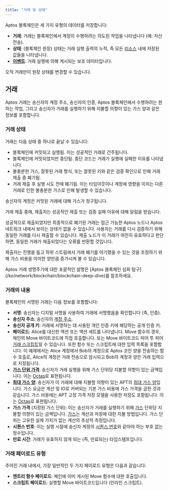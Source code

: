 ```yaml
---
title: "거래 및 상태"
---
```




Aptos 블록체인은 세 가지 유형의 데이터를 저장합니다:

- **거래**: 거래는 블록체인에서 계정이 수행하려는 의도된 작업을 나타냅니다 (예: 자산 전송).
- **상태**: (블록체인 원장) 상태는 거래 실행 출력의 누적, 즉 모든 [리소스](/ko/network/blockchain/resources) 내에 저장된 값들을 나타냅니다.
- [**이벤트**](/ko/network/blockchain/events): 거래 실행에 의해 게시되는 보조 데이터입니다.

<Aside type="note">
  오직 거래만이 원장 상태를 변경할 수 있습니다.
</Aside>

## 거래

Aptos 거래는 송신자의 계정 주소, 송신자의 인증, Aptos 블록체인에서 수행하려는 원하는 작업, 그리고 송신자가 거래를 실행하기 위해 지불할 의향이 있는 가스 양과 같은 정보를 포함합니다.

### 거래 상태

거래는 다음 상태 중 하나로 끝날 수 있습니다:

- 블록체인에 커밋되고 실행됨. 이는 성공적인 거래로 간주됩니다.
- 블록체인에 커밋되었지만 중단됨. 중단 코드는 거래가 실행에 실패한 이유를 나타냅니다.
- 불충분한 가스, 잘못된 거래 형식, 또는 잘못된 키와 같은 검증 확인으로 인해 거래 제출 중 폐기됨.
- 거래 제출 후 실행 시도 전에 폐기됨. 이는 타임아웃이나 계정에 영향을 미치는 다른 거래로 인한 불충분한 가스로 인해 발생할 수 있습니다.

송신자의 계정은 커밋된 거래에 대해 가스가 청구됩니다.

거래 제출 중에, 제출자는 성공적인 제출 또는 검증 실패 이유에 대해 알림을 받습니다.

성공적으로 제출되었지만 최종적으로 폐기된 거래는 접근 가능한 Aptos 노드나 Aptos 네트워크 내에서 보이는 상태가 없을 수 있습니다. 사용자는 거래를 다시 검증하기 위해 동일한 거래를 다시 제출할 수 있습니다. 제출 노드가 이 거래가 여전히 유효하다고 판단하면, 동일한 거래가 제출되었다는 오류를 반환할 것입니다.

제출자는 진행을 돕고 하위 스트림에서 거래 폐기를 야기했을 수 있는 것을 조정하기 위해 가스 비용을 미미한 양만큼 증가시켜 볼 수 있습니다.

<Aside type="note">
  Aptos 거래 생명주기에 대한 포괄적인 설명은 [Aptos 블록체인 심화 탐구](/ko/network/blockchain/blockchain-deep-dive)를 참조하세요.
</Aside>

### 거래의 내용

블록체인의 서명된 거래는 다음 정보를 포함합니다:

- **서명**: 송신자는 디지털 서명을 사용하여 거래에 서명했음을 확인합니다 (즉, 인증).
- **송신자 주소**: 송신자의 [계정 주소](/ko/network/blockchain/accounts#account-address).
- **송신자 공개 키**: 거래에 서명하는 데 사용된 개인 인증 키에 해당하는 공개 인증 키.
- **페이로드**: Alice를 대신한 액션 또는 액션 세트를 나타냅니다. Move 함수의 경우, 체인의 Move 바이트코드에 직접 호출합니다. 또는 Move 바이트코드 피어 투 피어 [거래 스크립트](/ko/network/glossary#transaction-script)일 수 있습니다. 또한 함수 또는 스크립트에 대한 입력 목록을 포함합니다. 이 예제에서는 Alice 계정에서 Bob의 계정으로 Aptos 코인 양을 전송하는 함수 호출로, Alice의 계정은 거래 전송으로 암시되고 Bob의 계정과 양은 거래 입력으로 지정됩니다.
- [**가스 단위 가격**](/ko/network/glossary#gas-unit-price): 송신자가 거래 실행을 위해 가스 단위당 지불할 의향이 있는 금액입니다. 이는 [Octas](/ko/network/glossary#octa)로 표현됩니다.
- [**최대 가스 양**](/ko/network/glossary#maximum-gas-amount): 송신자가 이 거래에 대해 지불할 의향이 있는 APT의 [최대 가스 양](/ko/network/blockchain/gas-txn-fee#specifying-gas-fees-within-a-transaction)입니다. 가스 요금은 계산 및 IO로 커버되는 기본 가스 비용에 가스 가격을 곱한 것과 같습니다. 가스 비용에는 APT 고정 가격 저장 모델을 사용한 저장도 포함됩니다. 이는 [Octas](/ko/network/glossary#octa)로 표현됩니다.
- **가스 가격** (지정된 가스 단위): 이는 송신자가 거래를 실행하기 위해 [가스](/ko/network/blockchain/gas-txn-fee) 단위당 지불할 의향이 있는 금액입니다. [가스](/ko/network/blockchain/gas-txn-fee)는 계산과 저장에 대한 지불 방법입니다. 가스 단위는 고유한 실제 가치가 없는 계산의 추상적 측정입니다.
- **시퀀스 번호**: 이는 실행 시점에 송신자 계정의 [시퀀스 번호](/ko/network/blockchain/accounts#account-sequence-number)와 같아야 하는 부호 없는 정수입니다.
- **만료 시간**: 거래가 유효하지 않게 되는 (즉, 만료되는) 타임스탬프입니다.

### 거래 페이로드 유형

주어진 거래 내에서, 가장 일반적인 두 가지 페이로드 유형은 다음과 같습니다:

- **엔트리 함수 페이로드**: 체인에 이미 게시된 Move 함수에 대한 호출입니다.
- **스크립트 페이로드**: 실행할 Move 바이트코드입니다 (인라인 스크립트).
